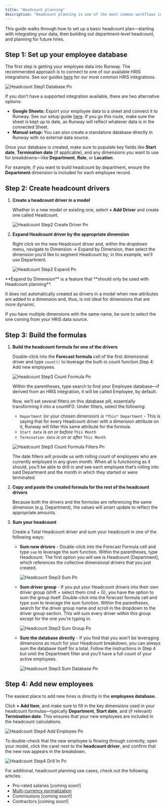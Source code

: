```yaml
---
title: "Headcount planning"
description: "Headcount planning is one of the most common workflows in Runway. Whether you’re building simple department-level rollups or more detailed, per-employee allocations, the process can be tailored to fit your company’s needs."
---
```


This guide walks through how to set up a basic headcount plan—starting with integrating your data, then building out department-level headcount, and planning for future hires.

## Step 1: Set up your employee database

The first step is getting your employee data into Runway. The recommended approach is to connect to one of our available HRIS integrations. See our guides [here](https://docs.runway.com/integrations/hris/) for our most common HRIS integrations.

![Headcount Step1 Database Pn](/images/headcount/headcount-step1-database.png)

If you don’t have a supported integration available, there are two alternative options:

- **Google Sheets:** Export your employee data to a sheet and connect it to Runway. See our setup guide [here](https://docs.runway.com/integrations/data-storage/google-sheets). If you go this route, make sure the sheet is kept up to date, as Runway will reflect whatever data is in the connected Sheet.
- **Manual setup:** You can also create a standalone database directly in Runway with no external data source.

Once your database is created, make sure to populate key fields like **Start date**, **Termination date** (if applicable), and any dimensions you want to use for breakdowns—like **Department**, **Role**, or **Location**.

For example, if you want to build headcount by department, ensure the **Department** dimension is included for each employee record.

## Step 2: Create headcount drivers

1. **Create a headcount driver in a model**

   Whether in a new model or existing one, select **\+ Add Driver** and create one called Headcount.

   ![Headcount Step2 Create Driver Pn](/images/headcount/headcount-step2-create-driver.png)
2. **Expand Headcount driver by the appropriate dimension**

   Right click on the new Headcount driver and, within the dropdown menu, navigate to Dimension → Expand by Dimension, then select the dimension you’d like to segment Headcount by; in this example, we’ll use Department.

   ![Headcount Step2 Expand Pn](/images/headcount/headcount-step2-expand.png)

<Warning>
  **Expand by Dimension** is a feature that **should only be used with Headcount planning**. 

  It does not automatically created as drivers in a model when new attributes are added to a dimension and, thus, is not ideal for dimensions that are more dynamic.
</Warning>

<Info>
  If you have multiple dimensions with the same name, be sure to select the one coming from your HRIS data source.
</Info>

## Step 3: Build the formulas

1. **Build the headcount formula for one of the drivers**

   Double-click into the **Forecast formula** cell of the first dimensional driver and type `count()` to leverage the built-in count function.Step 4: Add new employees.

   ![Headcount Step3 Count Formula Pn](/images/headcount/headcount-step3-count-formula.png)

   Within the parentheses, type search to find your Employee database—if derived from an HRIS integration, it will be called Employee, by default.

   Now, we’ll set several filters on this database pill, essentially transforming it into a countIF(). Under filters, select the following:
   - `Department` (or your chosen dimension) _is_ `*This* Department` - This is saying that for every Headcount driver with a dimension attribute on it, Runway will filter this same attribute for the formula.
   - `Start date` _is on or before_ `This Month`
   - `Termination date` _is on or after_ `This Month`

   ![Headcount Step3 Count Formula Filters Pn](/images/headcount/headcount-step3-count-formula-filters.png)

   The date filters will provide us with rolling count of employees who are currently employed in any given month. When all is functioning as it should, you’ll be able to drill in and see each employee that’s rolling into said Department and the month in which they started or were terminated.
2. **Copy and paste the created formula for the rest of the headcount drivers**

   Because both the drivers and the formulas are referencing the same dimension (e.g. Department), the values will smart update to reflect the appropriate amounts.
3. **Sum your headcount**

   Create a Total Headcount driver and sum your headcount in one of the following ways:
   - **Sum new drivers** - Double-click into the Forecast Formula cell and type `sum` to leverage the sum function. Within the parentheses, type Headcount. The first option you will see is Headcount [Department], which references the collective dimensional drivers that you just created.

     ![Headcount Step3 Sum Pn](/images/headcount/headcount-step3-sum.png)
   - **Sum driver group** - If you put your Headcount drivers into their own driver group (shift \+ select them cmd \+ G), you have the option to sum the group itself. Double-click into the forecast formula cell and type sum to leverage the sum function. Within the parentheses, search for the driver group name and scroll in the dropdown to the driver group section. This will sum every driver within this group except for the one you’re typing in.

     ![Headcount Step3 Sum Group Pn](/images/headcount/headcount-step3-sum-group.png)
   - **Sum the database directly** - If you find that you won’t be leveraging dimensions as much for your Headcount breakdown, you can always sum the database itself for a total. Follow the instructions in Step 4 but omit the Department filter and you’ll have a full count of your active employees.

     ![Headcount Step3 Sum Database Pn](/images/headcount/headcount-step3-sum-database.png)

## Step 4: Add new employees

The easiest place to add new hires is directly in the **employees database.**

Click **\+ Add Item**, and make sure to fill in the key dimensions used in your headcount formulas—typically **Department**, **Start date**, and (if relevant) **Termination date**. This ensures that your new employees are included in the headcount calculations.

![Headcount Step4 Add Employee Pn](/images/headcount/headcount-step4-add-employee.png)

To double-check that the new employee is flowing through correctly, open your model, click the caret next to the **headcount driver**, and confirm that the new row appears in the breakdown.

![Headcount Step4 Drill In Pn](/images/headcount/headcount-step4-drill-in.png)

For additional, headcount planning use cases, check out the following articles:

- Pro-rated salaries [coming soon\!]
- [Multi-currency normalization](https://docs.runway.com/guides/modeling/fx-rate)
- Commissions [coming soon\!]
- Contractors [coming soon\!]